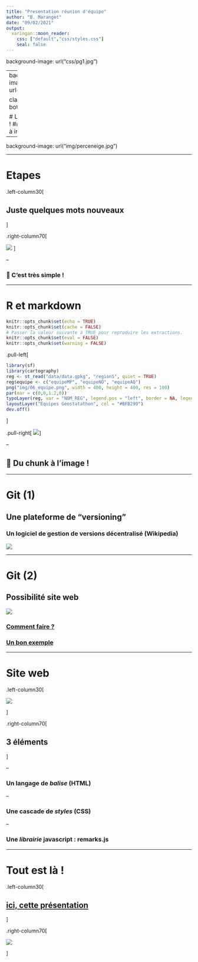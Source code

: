 ```yaml
---
title: "Presentation réunion d'équipe"
author: "B. Maranget"
date: "09/02/2021"
output:
  xaringan::moon_reader:
    css: ["default","css/styles.css"]
    seal: false
---
```

background-image: url("css/pg1.jpg")

---
background-image: url("css/pg2.jpg")

class: right, bottom

# La nature renait !
## Balade de R à internet !
---


background-image: url("img/perceneige.jpg")

---


# Etapes



.left-column30[ 

## Juste quelques mots nouveaux

]


.right-column70[





![](img/outils.jpg#center)
]

--

### 🤔 C'est très simple !

---



# R et markdown


```r
knitr::opts_chunk$set(echo = TRUE)
knitr::opts_chunk$set(cache = FALSE)
# Passer la valeur suivante à TRUE pour reproduire les extractions.
knitr::opts_chunk$set(eval = FALSE)
knitr::opts_chunk$set(warning = FALSE)
```

.pull-left[
```r
library(sf)
library(cartography)
reg <- st_read("data/data.gpkg", "regionS", quiet = TRUE)
reg$equipe <- c("equipeMP", "equipeNO", "equipeAQ")
png("img/06_equipe.png", width = 400, height = 400, res = 100)
par(mar = c(0,0,1.2,0))
typoLayer(reg, var = "NOM_REG", legend.pos = "left", border = NA, legend.values.cex = 0.8, legend.title.txt = "")
layoutLayer("Equipes Géostatathon", col = "#BFB299")
dev.off()
```
]

.pull-right[
![](img/06_equipe.png)
]


--

## 🤔 Du chunk à l'image !

---

# Git (1)

## Une plateforme de "versioning"

### Un logiciel de gestion de versions décentralisé (Wikipedia)

![](img/github.png)



---

# Git (2)

## Possibilité site web

![](img/siteweb.png#center)

### [Comment faire ?](https://putaindecode.io/articles/creer-un-site-web-gratuitement-avec-github-pages/)

### [Un bon exemple](https://rcarto.github.io/carto_avec_r/)

---



# Site web

.left-column30[ 


![](img/arbres.png)


]


.right-column70[




## 3 éléments

]

--

###  Un langage de *balise* (HTML)

--

###  Une cascade de *styles* (CSS)

--

###  Une *librairie* javascript : remarks.js




---

# Tout est là !





.left-column30[ 


##  [ici, cette présentation](https://github.com/beababa/beababa.github.io)


]

.right-column70[

![](img/abyme.png)

]
